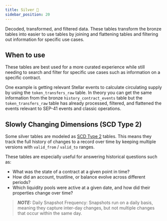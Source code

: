 ```yaml
---
title: Silver 🥈
sidebar_position: 20
---
```



Decoded, transformed, and filtered data. These tables transform the bronze tables into easier to use tables by joining and flattening tables and filtering out information for specific use cases.

## When to use

These tables are best used for a more curated experience while still needing to search and filter for specific use cases such as information on a specific contract.

One example is getting relevant Stellar events to calculate circulating supply by using the `token_transfers_raw` table. In theory you can get the same information from the bronze `history_contract_events` table but the `token_transfers_raw` table has already processed, filtered, and flattened the events relevant to SEP-41 events and classic operations.

## Slowly Changing Dimensions (SCD Type 2)

Some silver tables are modeled as [SCD Type 2](https://github.com/stellar/stellar-dbt-public/blob/master/docs/snapshot.md) tables. This means they track the full history of changes to a record over time by keeping multiple versions with `valid_from` / `valid_to` ranges.

These tables are especially useful for answering historical questions such as:

- What was the state of a contract at a given point in time?
- How did an account, trustline, or balance evolve across different periods?
- Which liquidity pools were active at a given date, and how did their properties change over time?

> **_NOTE:_** Daily Snapshot Frequency: Snapshots run on a daily basis, meaning they capture inter-day changes, but not multiple changes that occur within the same day.

<DocCardList />
